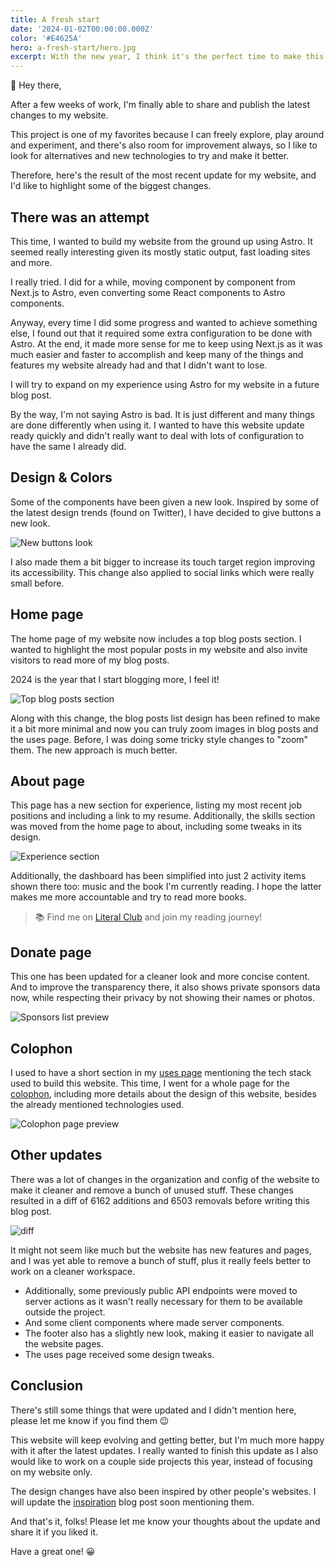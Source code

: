 ```yaml
---
title: A fresh start
date: '2024-01-02T00:00:00.000Z'
color: '#E4625A'
hero: a-fresh-start/hero.jpg
excerpt: With the new year, I think it's the perfect time to make this website fresh again
---
```


👋 Hey there,

After a few weeks of work, I'm finally able to share and publish the latest changes to my website.

This project is one of my favorites because I can freely explore, play around and experiment, and there's also
room for improvement always, so I like to look for alternatives and new technologies to try and make it better.

Therefore, here's the result of the most recent update for my website, and I'd like to highlight some of the biggest changes.

## There was an attempt

This time, I wanted to build my website from the ground up using Astro. It seemed really interesting given its mostly static
output, fast loading sites and more.

I really tried. I did for a while, moving component by component from Next.js to Astro, even converting some React components
to Astro components.

Anyway, every time I did some progress and wanted to achieve something else, I found out that it required some extra configuration
to be done with Astro. At the end, it made more sense for me to keep using Next.js as it was much easier and faster to
accomplish and keep many of the things and features my website already had and that I didn't want to lose.

I will try to expand on my experience using Astro for my website in a future blog post.

By the way, I'm not saying Astro is bad. It is just different and many things are done differently when using it. I wanted
to have this website update ready quickly and didn't really want to deal with lots of configuration to have the same I already did.

## Design & Colors

Some of the components have been given a new look. Inspired by some of the latest design trends (found on Twitter), I
have decided to give buttons a new look.

![New buttons look](/media/blog/a-fresh-start/buttons.png)

I also made them a bit bigger to increase its touch target region improving its accessibility. This change also applied to
social links which were really small before.

## Home page

The home page of my website now includes a top blog posts section. I wanted to highlight the most popular posts in my website and also
invite visitors to read more of my blog posts.

2024 is the year that I start blogging more, I feel it!

![Top blog posts section](/media/blog/a-fresh-start/top-posts.png)

Along with this change, the blog posts list design has been refined to make it a bit more minimal and now you can truly
zoom images in blog posts and the uses page. Before, I was doing some tricky style changes to "zoom" them. The new approach is much better.

## About page

This page has a new section for experience, listing my most recent job positions and including a link to my resume. Additionally, the
skills section was moved from the home page to about, including some tweaks in its design.

![Experience section](/media/blog/a-fresh-start/experience.png)

Additionally, the dashboard has been simplified into just 2 activity items shown there too: music and the book I'm
currently reading. I hope the latter makes me more accountable and try to read more books.

> 📚 Find me on [Literal Club](https://literal.club/invite/Q1CVTBT) and join my reading journey!

## Donate page

This one has been updated for a cleaner look and more concise content. And to improve the transparency there, it also shows private
sponsors data now, while respecting their privacy by not showing their names or photos.

![Sponsors list preview](/media/blog/a-fresh-start/sponsors.png)

## Colophon

I used to have a short section in my [uses page](/uses) mentioning the tech stack used to build this website. This time,
I went for a whole page for the [colophon](/colophon), including more details about the design of this website, besides the
already mentioned technologies used.

![Colophon page preview](/media/blog/a-fresh-start/colophon.png)

## Other updates

There was a lot of changes in the organization and config of the website to make it cleaner and remove a bunch of unused stuff.
These changes resulted in a diff of 6162 additions and 6503 removals before writing this blog post.

![diff](/media/blog/a-fresh-start/diff.png)

It might not seem like much but the website has new features and pages, and I was yet able to remove a bunch of stuff, plus it really feels better to work on a cleaner workspace.

- Additionally, some previously public API endpoints were moved to server actions as it wasn't really necessary for them to
  be available outside the project.
- And some client components where made server components.
- The footer also has a slightly new look, making it easier to navigate all the website pages.
- The uses page received some design tweaks.

## Conclusion

There's still some things that were updated and I didn't mention here, please let me know if you find them 😉

This website will keep evolving and getting better, but I'm much more happy with it after the latest updates. I really wanted to
finish this update as I also would like to work on a couple side projects this year, instead of focusing on my website only.

The design changes have also been inspired by other people's websites. I will update the [inspiration](/inspiration) blog post soon
mentioning them.

And that's it, folks! Please let me know your thoughts about the update and share it if you liked it.

Have a great one! 😀
